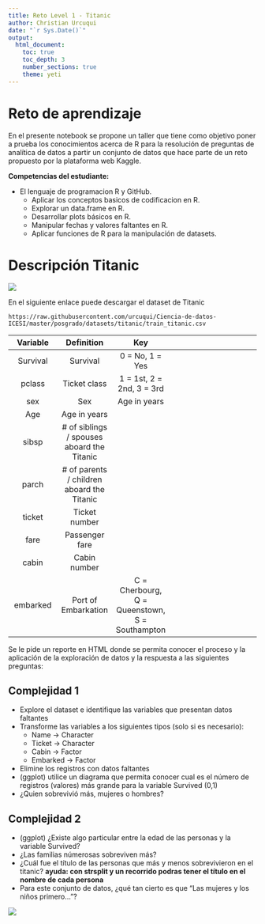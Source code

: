 ```yaml
---
title: Reto Level 1 - Titanic
author: Christian Urcuqui
date: "`r Sys.Date()`"
output:
  html_document:
    toc: true
    toc_depth: 3
    number_sections: true
    theme: yeti
---
```


# Reto de aprendizaje

En el presente notebook se propone un taller que tiene como objetivo poner a prueba los conocimientos acerca de R para la resolución de preguntas de analítica de datos a partir un conjunto de datos que hace parte de un reto propuesto por la plataforma web Kaggle.

**Competencias del estudiante:**

+ El lenguaje de programacion R y GitHub.
  + Aplicar los conceptos basicos de codificacion en R.
  + Explorar un data.frame en R.
  + Desarrollar plots básicos en R.
  + Manipular fechas y valores faltantes en R.
  + Aplicar funciones de R para la manipulación de datasets.

# Descripción Titanic {.tabset .tabset-pills}

<img src="https://upload.wikimedia.org/wikipedia/commons/thumb/6/6e/St%C3%B6wer_Titanic.jpg/300px-St%C3%B6wer_Titanic.jpg" >

En el siguiente enlace puede descargar el dataset de Titanic

```
https://raw.githubusercontent.com/urcuqui/Ciencia-de-datos-ICESI/master/posgrado/datasets/titanic/train_titanic.csv
```

|Variable| Definition | Key
|:-:|:-:|:-:|---|---|
| Survival  | Survival | 0 = No, 1 = Yes  |   |   |
| pclass  |  	Ticket class |  1 = 1st, 2 = 2nd, 3 = 3rd |   |   |
| sex  |  Sex | 	Age in years  |   |   |
| Age  | Age in years	  |   |   |   |
| sibsp  | # of siblings / spouses aboard the Titanic	  |   |   |   |
| parch  | # of parents / children aboard the Titanic |   |   |   |
| ticket  | Ticket number  |   |   |   |
| fare  | Passenger fare  |   |   |   |
| cabin  | Cabin number  |   |   |   |
| embarked  | Port of Embarkation  |  C = Cherbourg, Q = Queenstown, S = Southampton |   |   |

Se le pide un reporte en HTML donde se permita conocer el proceso y la aplicación de la exploración de datos y la respuesta a las siguientes preguntas:

## Complejidad 1

+ Explore el dataset e identifique las variables que presentan datos faltantes
+ Transforme las variables a los siguientes tipos (solo si es necesario):
  + Name -> Character
  + Ticket -> Character
  + Cabin -> Factor
  + Embarked -> Factor
+ Elimine los registros con datos faltantes
+ (ggplot) utilice un diagrama que permita conocer cual es el número de registros (valores) más grande para la variable Survived (0,1) 
+ ¿Quien sobrevivió más, mujeres o hombres? 

## Complejidad 2

+ (ggplot) ¿Existe algo particular entre la edad de las personas y la variable Survived?
+ ¿Las familias númerosas sobreviven más?
+ ¿Cuál fue el título de las personas que más y menos sobrevivieron en el titanic? **ayuda: con strsplit y un recorrido podras tener el título en el nombre de cada persona** 
+ Para este conjunto de datos, ¿qué tan cierto es que "Las mujeres y los niños primero..."?

<img src="http://1.bp.blogspot.com/-dnWicBtHHcE/U0b1oCR7m3I/AAAAAAAAAWs/UW7UlFffR4E/s1600/hundimiento.jpg" >
